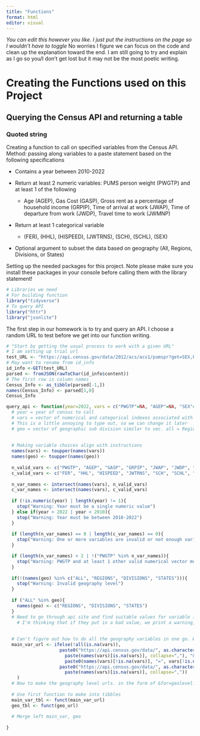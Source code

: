 ```yaml
---
title: "Functions"
format: html
editor: visual
---
```


*You can edit this however you like. I just put the instructions on the page so I wouldn't have to toggle*
No worries I figure we can focus on the code and clean up the explanation toward the end. I am still going to try and explain as I go so you/I don't get lost but it may not be the most poetic writing. 

# Creating the Functions used on this Project

## Querying the Census API and returning a table

### Quoted string

Creating a function to call on specified variables from the Census API. Method: passing along variables to a paste statement based on the following specifications

-   Contains a year between 2010-2022

-   Return at least 2 numeric variables: PUMS person weight (PWGTP) and at least 1 of the following

    -   Age (AGEP), Gas Cost (GASP), Gross rent as a percentage of household income (GRPIP), Time of arrival at work (JWAP), Time of departure from work (JWDP), Travel time to work (JWMNP)

-   Return at least 1 categorical variable

    -   (FER), (HHL), (HISPEED), (JWTRNS), (SCH), (SCHL), (SEX)

-   Optional argument to subset the data based on geography (All, Regions, Divisions, or States)

Setting up the needed packages for this project. Note please make sure you install these packages in your console before calling them with the library statement!

```r
# Libraries we need 
# For building function
library("tidyverse")
# To query API
library("httr")
library("jsonlite")
```

The first step in our homework is to try and query an API. I choose a random URL to test before we get into our function writing. 

```r
# "Start by getting the usual process to work with a given URL"
# I am setting up trial url
test_URL <- "https://api.census.gov/data/2012/acs/acs1/pumspr?get=SEX,PWGTP,MAR&SCHL=24"
# May want to rename from id_info
id_info <-GET(test_URL)
parsed <- fromJSON(rawToChar(id_info$content))
# The first row is column names
Census_Info <- as_tibble(parsed[-1,])
names(Census_Info) <- parsed[1,0] 
Census_Info
```

```r
query_api <- function(year=2022, vars = c("PWGTP"=NA, "AGEP"=NA, "SEX"=NA), geo = c("ALL"=NA)){
  # year = year of census to call
  # vars = vector of numerical and categorical indexes associated with their names
  # This is a little annoying to type out, so we can change it later
  # geo = vector of geographic sub division similar to vec. all = Regions, Divisions, and States
  
  
  # Making variable choices align with instructions
  names(vars) <- toupper(names(vars))
  names(geo) <- toupper(names(geo))
  
  n_valid_vars <- c("PWGTP", "AGEP", "GASP", "GRPIP", "JWAP", "JWDP", "JWMNP")
  c_valid_vars <- c("FER", "HHL", "HISPEED", "JWTRNS", "SCH", "SCHL", "SEX")
  
  n_var_names <- intersect(names(vars), n_valid_vars)
  c_var_names <- intersect(names(vars), c_valid_vars)
  
  if (!is.numeric(year) | length(year) != 1){
    stop("Warning: Year must be a single numeric value")
  } else if(year > 2022 | year < 2010){
    stop("Warning: Year must be between 2010-2022")
  }
  
  if (length(n_var_names) == 0 | length(c_var_names) == 0){
    stop("Warning: One or more variables are invalid or not enough variables as argument")
  } 

  if (length(n_var_names) < 2 | !("PWGTP" %in% n_var_names)){
    stop("Warning: PWGTP and at least 1 other valid numerical vector must be an argument")
  }
  
  if(!(names(geo) %in% c("ALL", "REGIONS", "DIVISIONS", "STATES"))){
    stop("Warning: Invalid geography level")
  }
  
  if ("ALL" %in% geo){
    names(geo) <- c("REGIONS", "DIVISIONS", "STATES")
  }
  # Need to go through api site and find suitable values for variable indexes and filter out bad values
    # I'm thinking that if they put in a bad value, we print a warning, but give them the variable without an index
  
  
  # Can't figure out how to do all the geography variables in one go. Will need to call multiple tables from the api and merge left with the "main variable tibble"
  main_var_url <- ifelse(!all(is.na(vars)), 
                    paste0("https://api.census.gov/data/", as.character(year), "/acs/acs1/pums?get=", 
                      paste(names(vars)[is.na(vars)], collapse=","), "&",
                      paste0(names(vars)[!is.na(vars)], "=", vars[!is.na(vars)], collapse="&")), 
                    paste0("https://api.census.gov/data/", as.character(year), "/acs/acs1/pums?get=", 
                      paste(names(vars)[is.na(vars)], collapse=","))
    )
  # Now to make the geography level urls. in the form of &for=geolevel:index
  
  # Use first function to make into tibbles
  main_var_tbl <- funct(main_var_url)
  geo_tbl <- funct(geo_url)
  
  # Merge left main_var, geo
  
}
```

```r

```

